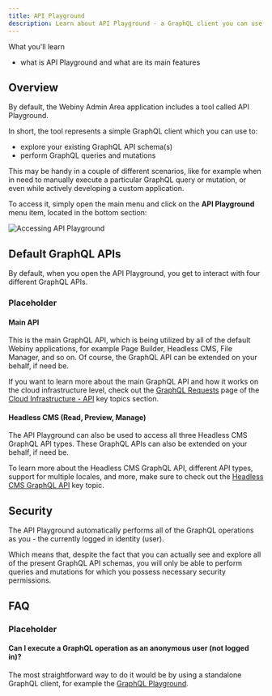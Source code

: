 ```yaml
---
title: API Playground
description: Learn about API Playground - a GraphQL client you can use to explore your GraphQL API's schema and also execute GraphQL operations.
---
```



<Alert type="success">

 What you'll learn

- what is API Playground and what are its main features

</Alert>

## Overview

By default, the Webiny Admin Area application includes a tool called API Playground.

In short, the tool represents a simple GraphQL client which you can use to:

 - explore your existing GraphQL API schema(s)
 - perform GraphQL queries and mutations

This may be handy in a couple of different scenarios, like for example when in need to manually execute a particular GraphQL query or mutation, or even while actively developing a custom application.

To access it, simply open the main menu and click on the **API Playground** menu item, located in the bottom section:

![Accessing API Playground](./api-playground/api_playground_from_main_menu.png)

## Default GraphQL APIs

By default, when you open the API Playground, you get to interact with four different GraphQL APIs.

### Placeholder

#### Main API

This is the main GraphQL API, which is being utilized by all of the default Webiny applications, for example Page Builder, Headless CMS, File Manager, and so on. Of course, the GraphQL API can be extended on your behalf, if need be.

<Alert type="info">

If you want to learn more about the main GraphQL API and how it works on the cloud infrastructure level, check out the [GraphQL Requests](/docs/key-topics/cloud-infrastructure/api/graphql-requests) page of the [Cloud Infrastructure - API](/docs/key-topics/cloud-infrastructure/api/introduction) key topics section.

</Alert>

#### Headless CMS (Read, Preview, Manage)

The API Playground can also be used to access all three Headless CMS GraphQL API types. These GraphQL APIs can also be extended on your behalf, if need be.

<Alert type="info">

To learn more about the Headless CMS GraphQL API, different API types, support for multiple locales, and more, make sure to check out the [Headless CMS GraphQL API](/docs/key-topics/webiny-applications/headless-cms/graphql-api) key topic.

</Alert>

## Security

The API Playground automatically performs all of the GraphQL operations as you - the currently logged in identity (user).

Which means that, despite the fact that you can actually see and explore all of the present GraphQL API schemas, you will only be able to perform queries and mutations for which you possess necessary security permissions.

## FAQ

### Placeholder

#### Can I execute a GraphQL operation as an anonymous user (not logged in)?

The most straightforward way to do it would be by using a standalone GraphQL client, for example the [GraphQL Playground](https://github.com/graphql/graphql-playground).
